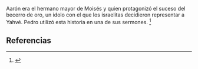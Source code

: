 Aarón era el hermano mayor de Moisés y quien protagonizó el suceso del becerro de oro, un ídolo con el que los israelitas decidieron representar a Yahvé. Pedro utilizó esta historia en una de sus sermones. <ref>{{lib|LU|146|1|1}}</ref> 

== Referencias ==
<references />
